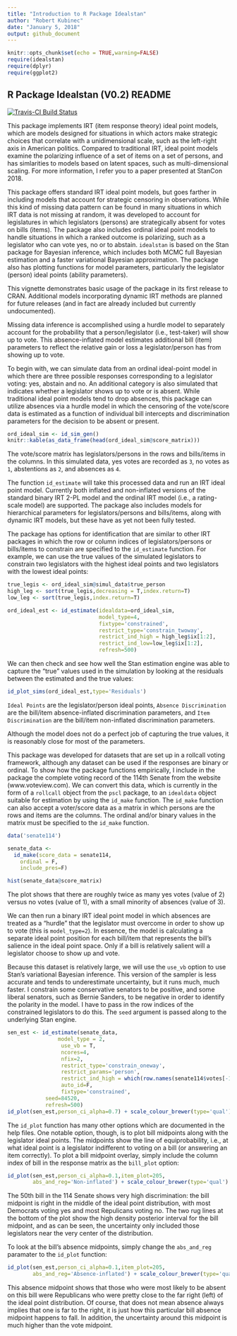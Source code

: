 ```yaml
---
title: "Introduction to R Package Idealstan"
author: "Robert Kubinec"
date: "January 5, 2018"
output: github_document
---
```


```r
knitr::opts_chunk$set(echo = TRUE,warning=FALSE)
require(idealstan)
require(dplyr)
require(ggplot2)
```

## R Package Idealstan (V0.2) README

[![Travis-CI Build Status](https://travis-ci.org/saudiwin/idealstan.svg?branch=master)](https://travis-ci.org/saudiwin/idealstan)

This package implements IRT (item response theory) ideal point models, which are models designed for situations in which actors make strategic choices that correlate with a unidimensional scale, such as the left-right axis in American politics. Compared to traditional IRT, ideal point models examine the polarizing influence of a set of items on a set of persons, and has simlarities to models based on latent spaces, such as multi-dimensional scaling. For more information, I refer you to a paper presented at StanCon 2018. 

This package offers standard IRT ideal point models, but goes farther in including models that account for strategic censoring in observations. While this kind of missing data pattern can be found in many situations in which IRT data is not missing at random, it was developed to account for legislatures in which legislators (persons) are strategically absent for votes on bills (items). The package also includes ordinal ideal point models to handle situations in which a ranked outcome is polarizing, such as a legislator who can vote yes, no or to abstain. `idealstan` is based on the Stan package for Bayesian inference, which includes both MCMC full Bayesian estimation and a faster variational Bayesian approximation. The package also has plotting functions for model parameters, particularly the legislator (person) ideal points (ability parameters).

This vignette demonstrates basic usage of the package in its first release to CRAN. Additional models incorporating dynamic IRT methods are planned for future releases (and in fact are already included but currently undocumented).

Missing data inference is accomplished using a hurdle model to separately account for the probability that a person/legislator (i.e., test-taker) will show up to vote. This absence-inflated model estimates additional bill (item) parameters to reflect the relative gain or loss a legislator/person has from showing up to vote. 

To begin with, we can simulate data from an ordinal ideal-point model in which there are three possible responses corresponding to a legislator voting: yes, abstain and no. An additional category is also simulated that indicates whether a legislator shows up to vote or is absent. While traditional ideal point models tend to drop absences, this package can utilize absences via a hurdle model in which the censoring of the vote/score data is estimated as a function of individual bill intercepts and discrimination parameters for the decision to be absent or present.

```r

ord_ideal_sim <- id_sim_gen()
knitr::kable(as_data_frame(head(ord_ideal_sim@score_matrix)))
```

The vote/score matrix has legislators/persons in the rows and bills/items in the columns. In this simulated data, yes votes are recorded as `3`, no votes as `1`, abstentions as `2`, and absences as `4`. 

The function `id_estimate` will take this processed data and run an IRT ideal point model. Currently both inflated and non-inflated versions of the standard binary IRT 2-PL model and the ordinal IRT model (i.e., a rating-scale model) are supported. The package also includes models for hierarchical parameters for legislators/persons and bills/items, along with dynamic IRT models, but these have as yet not been fully tested.

The package has options for identification that are similar to other IRT packages in which the row or column indices of legislators/persons or bills/items to constrain are specified to the `id_estimate` function. For example, we can use the true values of the simulated legislators to constrain two legislators with the highest ideal points and two legislators with the lowest ideal points:

```r
true_legis <- ord_ideal_sim@simul_data$true_person
high_leg <- sort(true_legis,decreasing = T,index.return=T)
low_leg <- sort(true_legis,index.return=T)

ord_ideal_est <- id_estimate(idealdata=ord_ideal_sim,
                             model_type=4,
                             fixtype='constrained',
                             restrict_type='constrain_twoway',
                             restrict_ind_high = high_leg$ix[1:2],
                             restrict_ind_low=low_leg$ix[1:2],
                             refresh=500)
```

We can then check and see how well the Stan estimation engine was able to capture the "true" values used in the simulation by looking at the residuals between the estimated and the true values:

```r
id_plot_sims(ord_ideal_est,type='Residuals')
```

`Ideal Points` are the legislator/person ideal points, `Absence Discrimination` are the bill/item absence-inflated discrimination parameters, and `Item Discrimination` are the bill/item non-inflated discrimination parameters.

Although the model does not do a perfect job of capturing the true values, it is reasonably close for most of the parameters.

This package was developed for datasets that are set up in a rollcall voting framework, although any dataset can be used if the responses are binary or ordinal. To show how the package functions empirically, I include in the package the complete voting record of the 114th Senate from the website (www.voteview.com). We can convert this data, which is currently in the form of a `rollcall` object from the `pscl` package, to an `idealdata` object suitable for estimation by using the `id_make` function. The `id_make` function can also accept a voter/score data as a matrix in which persons are the rows and items are the columns. The ordinal and/or binary values in the matrix must be specified to the `id_make` function.

```r

data('senate114')

senate_data <-
  id_make(score_data = senate114,
    ordinal = F,
    include_pres=F)

hist(senate_data@score_matrix)

```

The plot shows that there are roughly twice as many yes votes (value of 2) versus no votes (value of 1), with a small minority of absences (value of 3).

We can then run a binary IRT ideal point model in which absences are treated as a "hurdle" that the legislator must overcome in order to show up to vote (this is `model_type=2`). In essence, the model is calculating a separate ideal point position for each bill/item that represents the bill's salience in the ideal point space. Only if a bill is relatively salient will a legislator choose to show up and vote.

Because this dataset is relatively large, we will use the `use_vb` option to use Stan's variational Bayesian inference. This version of the sampler is less accurate and tends to underestimate uncertainty, but it runs much, much faster. I constrain some conservative senators to be positive, and some liberal senators, such as Bernie Sanders, to be negative in order to identify the polarity in the model. I have to pass in the row indices of the constrained legislators to do this. The `seed` argument is passed along to the underlying Stan engine.

```r
sen_est <- id_estimate(senate_data,
                model_type = 2,
                 use_vb = T,
                 ncores=4,
                 nfix=2,
                 restrict_type='constrain_oneway',
                 restrict_params='person',
                 restrict_ind_high = which(row.names(senate114$votes[-1,])=='SASSE (R NE)'),
                 auto_id=F,
                 fixtype='constrained',
            seed=84520,
            refresh=500)
id_plot(sen_est,person_ci_alpha=0.7) + scale_colour_brewer(type='qual')
```

The `id_plot` function has many other options which are documented in the help files. One notable option, though, is to plot bill midpoints along with the legislator ideal points. The midpoints show the line of equiprobability, i.e., at what ideal point is a legislator indifferent to voting on a bill (or answering an item correctly). To plot a bill midpoint overlay, simply include the column index of bill in the response matrix as the `bill_plot` option:

```r
id_plot(sen_est,person_ci_alpha=0.1,item_plot=205,
        abs_and_reg='Non-inflated') + scale_colour_brewer(type='qual')
```

The 50th bill in the 114 Senate shows very high discrimination: the bill midpoint is right in the middle of the ideal point distribution, with most Democrats voting yes and most Repulicans voting no. The two rug lines at the bottom of the plot show the high density posterior interval for the bill midpoint, and as can be seen, the uncertainty only included those legislators near the very center of the distribution.

To look at the bill's absence midpoints, simply change the `abs_and_reg` paramater to the `id_plot` function:

```r

id_plot(sen_est,person_ci_alpha=0.1,item_plot=205,
        abs_and_reg='Absence-inflated') + scale_colour_brewer(type='qual')
```

This absence midpoint shows that those who were most likely to be absent on this bill were Republicans who were pretty close to the far right (left) of the ideal point distribution. Of course, that does not mean absence always implies that one is far to the right, it is just how this particular bill absence midpoint happens to fall. In addition, the uncertainty around this midpoint is much higher than the vote midpoint.